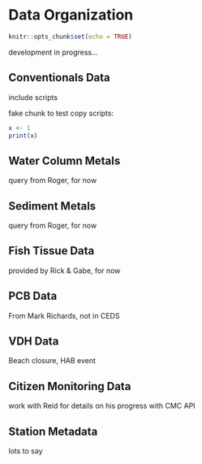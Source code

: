 # Data Organization

```r
knitr::opts_chunk$set(echo = TRUE)
```

development in progress...

## Conventionals Data

include scripts

fake chunk to test copy scripts:

```r
x <- 1
print(x)
```


## Water Column Metals

query from Roger, for now

## Sediment Metals

query from Roger, for now

## Fish Tissue Data

provided by Rick & Gabe, for now

## PCB Data

From Mark Richards, not in CEDS

## VDH Data

Beach closure, HAB event

## Citizen Monitoring Data

work with Reid for details on his progress with CMC API

## Station Metadata

lots to say
